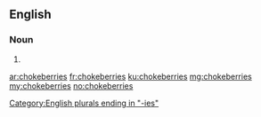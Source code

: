 ==English==

===Noun===
{{head|en|plural}}

# {{plural of|chokeberry|lang=en|nocat=1}}

[[Category:English plurals ending in "-ies"]]

[[ar:chokeberries]]
[[fr:chokeberries]]
[[ku:chokeberries]]
[[mg:chokeberries]]
[[my:chokeberries]]
[[no:chokeberries]]